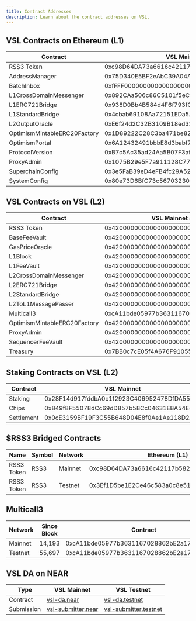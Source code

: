 ```yaml
---
title: Contract Addresses
description: Learn about the contract addresses on VSL.
---
```


## VSL Contracts on Ethereum (L1)

| Contract | VSL Mainnet | VSL Testnet |
|----------|-------------|-------------|
| RSS3 Token | 0xc98D64DA73a6616c42117b582e832812e7B8D57F | 0x3Ef1D5be1E2Ce46c583a0c8e511f015706A0ab23 |
| AddressManager | 0x75D340E5BF2eAbC39A04AF4229Ce7875B4A73B03 | 0x12213E243b111fbf534175e511a51d823410005A |
| BatchInbox | 0xfFFF000000000000000000000000000000012553 | 0xffFf000000000000000000000000000000002331 |
| L1CrossDomainMessenger | 0x892CAa506c86C5101f5eC11C6f09589c9dC8A85C | 0xf2aAAd7F0ec62f582891F9558dF5F953FEEcC1DA |
| L1ERC721Bridge | 0x938D0Bb4B584d4F6f793fCB7808cA2Eea15B69A8 | 0x0d8c89A5CFec4D9Ab65f1CB295e82D349C6Ee433 |
| L1StandardBridge | 0x4cbab69108Aa72151EDa5A3c164eA86845f18438 | 0xdDD29bb63B0839FB1cE0eE439Ff027738595D07B |
| L2OutputOracle | 0xE6f24d2C32B3109B18ed33cF08eFb490b1e09C10 | 0xDb5c46C3Eaa6Ed6aE8b2379785DF7dd029C0dC81 |
| OptimismMintableERC20Factory | 0x1D89222C28C3ba471be822203998f27Df4727C0b | 0x8075112CE7432D87aD84985775033E09A56D54F6 |
| OptimismPortal | 0x6A12432491bbbE8d3babf75F759766774C778Db4 | 0xcBD77E8E1E7F06B25baDe67142cdE82652Da7b57 |
| ProtocolVersion | 0xB7c5Ac35ad24Aa5B07F3af3EE0AB4C0F2Fb2892C | 0x3d49560172a1DEb9EaD85dBA496C9dd06695c990 |
| ProxyAdmin | 0x1075B29e5F7a911128C77F3989702E150C988904 | 0xB10F8a6c434DFFE124525255217144A58093d95C |
| SuperchainConfig | 0x3e5FaB39eD4eFB4fc29A5201059AE819f2f0418A | 0x0ea7FDC0FB932d32FF25AA57Ae67472dD52bA71F |
| SystemConfig | 0x80e73D6BfC73c567032304C3891a06c2d9954d09 | 0x9062342B60526B1ce46f70C039542793E37b6D53 |

## VSL Contracts on VSL (L2)

| Contract | VSL Mainnet & Testnet |
|----------|----------------------|
| RSS3 Token | 0x4200000000000000000000000000000000000042 |
| BaseFeeVault | 0x4200000000000000000000000000000000000019 |
| GasPriceOracle | 0x420000000000000000000000000000000000000F |
| L1Block | 0x4200000000000000000000000000000000000015 |
| L1FeeVault | 0x420000000000000000000000000000000000001A |
| L2CrossDomainMessenger | 0x4200000000000000000000000000000000000007 |
| L2ERC721Bridge | 0x4200000000000000000000000000000000000014 |
| L2StandardBridge | 0x4200000000000000000000000000000000000010 |
| L2ToL1MessagePasser | 0x4200000000000000000000000000000000000016 |
| Multicall3 | 0xcA11bde05977b3631167028862bE2a173976CA11 |
| OptimismMintableERC20Factory | 0x4200000000000000000000000000000000000012 |
| ProxyAdmin | 0x4200000000000000000000000000000000000018 |
| SequencerFeeVault | 0x4200000000000000000000000000000000000011 |
| Treasury | 0x7BB0c7cE05f4A676F91055724F0Db0EcC31f742F |

## Staking Contracts on VSL (L2)

| Contract | VSL Mainnet | VSL Testnet |
|----------|-------------|-------------|
| Staking | 0x28F14d917fddbA0c1f2923C406952478DfDA5578 | 0xb1b209Ee24272C7EE8076764DAa27563c5add9FF |
| Chips | 0x849f8F55078dCc69dD857b58Cc04631EBA54E4DE | 0x305A3cD2E972ceE48C362ABca02DfA699161edd6 |
| Settlement | 0x0cE3159BF19F3C55B648D04E8f0Ae1Ae118D2A0B | 0xA37a6Ef0c3635824be2b6c87A23F6Df5d0E2ba1b |

## $RSS3 Bridged Contracts

| Name | Symbol | Network | Ethereum (L1) | VSL (L2) |
|------|--------|---------|---------------|----------|
| RSS3 Token | RSS3 | Mainnet | 0xc98D64DA73a6616c42117b582e832812e7B8D57F | 0x4200000000000000000000000000000000000042 |
| RSS3 Token | RSS3 | Testnet | 0x3Ef1D5be1E2Ce46c583a0c8e511f015706A0ab23 | 0x4200000000000000000000000000000000000042 |

## Multicall3

| Network | Since Block | Contract |
|---------|-------------|----------|
| Mainnet | 14,193 | 0xcA11bde05977b3631167028862bE2a173976CA11 |
| Testnet | 55,697 | 0xcA11bde05977b3631167028862bE2a173976CA11 |

## VSL DA on NEAR

| Type | VSL Mainnet | VSL Testnet |
|------|-------------|-------------|
| Contract | [vsl-da.near](https://nearblocks.io/address/vsl-da.near) | [vsl-da.testnet](https://testnet.nearblocks.io/address/vsl-da.testnet) |
| Submission | [vsl-submitter.near](https://nearblocks.io/address/vsl-submitter.near) | [vsl-submitter.testnet](https://testnet.nearblocks.io/address/vsl-submitter.testnet) |
